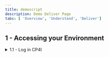 ```yaml
---
title: demoscript
description: Demo Deliver Page
tabs: [ 'Overview', 'Understand', 'Deliver']
---
```





## 1 - Accessing your Environment

<details>
<summary>1.1 - Log in CP4I</summary>

<br/>

<table style="border-spacing: 10px;border-collapse: separate;padding: 10px;" >
<tr>
<td vlign="top" width="30%"><strong>Actions</strong> </td>
<td width="60%">Open CP4I and click IBM provided credentials (admin only) and log in.</td>
</tr>
<tr>
<td vlign="top"><strong>Talking Points</strong></td>
<td>In the road to digital transformation, every organization seeks to move faster than before. But going fast without the right approach, guided by real-world operational data, has caused 70% of digital transformations to fail. A new approach with automation and continuous improvement fed by AI algorithms is required. IBM Cloud Pak for Integration is a hybrid integration solution that provides an automated and closed-loop lifecycle across multiple styles of enterprise integration. With IBM Cloud Pak for Integration, companies can speed integration development, reduce costs and maintain enhanced security, governance and availability. Let's see IBM Cloud Pak for Integration in action. Here I have a cloud version of the product on IBM Cloud. Let me log in here.</td>
</tr>
<tr>
<td vlign="top"><strong>Screenshots</strong> </td>
<td>
![login1](./images/demoscript-login1.png)
<br/>
![login2](./images/demoscript-login2.png)
</td>
</tr>
</table>

| 1.1 - Log in CP4I            |   |
| :---         | :--- |
| **Actions**              | Open CP4I and click IBM provided credentials (admin only) and log in. |
| **Talking Points**      | In the road to digital transformation, every organization seeks to move faster than before. But going fast without the right approach, guided by real-world operational data, has caused 70% of digital transformations to fail. A new approach with automation and continuous improvement fed by AI algorithms is required. IBM Cloud Pak for Integration is a hybrid integration solution that provides an automated and closed-loop lifecycle across multiple styles of enterprise integration. With IBM Cloud Pak for Integration, companies can speed integration development, reduce costs and maintain enhanced security, governance and availability. Let's see IBM Cloud Pak for Integration in action. Here I have a cloud version of the product on IBM Cloud. Let me log in here.|
| **Screenshots**         |  ![login1](./images/demoscript-login1.png) <br/> ![login2](./images/demoscript-login2.png) |

</details>
